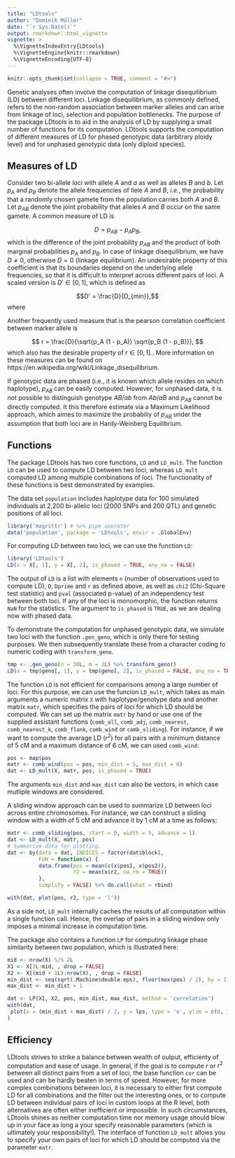```yaml
---
title: "LDtools"
author: "Dominik Müller"
date: "`r Sys.Date()`"
output: rmarkdown::html_vignette
vignette: >
  %\VignetteIndexEntry{LDtools}
  %\VignetteEngine{knitr::rmarkdown}
  %\VignetteEncoding{UTF-8}
---
```


```r
knitr::opts_chunk$set(collapse = TRUE, comment = "#>")
```

Genetic analyses often involve the computation of linkage disequilibrium (LD)
between different loci. Linkage disequilibrium, as commonly defined, refers to
the non-random association between marker alleles and can arise from linkage of
loci, selection and population bottlenecks. The purpose of the package LDtools
is to aid in the analysis of LD by supplying a small number of functions for its
computation. LDtools supports the computation of different measures of LD for
phased genotypic data (arbitrary ploidy level) and for unphased genotypic data
(only diploid species).

## Measures of LD
Consider two bi-allele loci with allele $A$ and $a$ as well as alleles $B$ and $b$. Let $p_A$ and $p_B$ denote the allele frequencies of llele $A$ and $B$, *i.e.*, the probability that a randomly chosen gamete from the population carries both $A$ and $B$. Let $p_{AB}$ denote the joint probability that alleles $A$ and $B$ occur on the same gamete. A common measure of LD is

$$D = p_{AB} - p_A p_B,$$
which is the difference of the joint probability $p_{AB}$ and the product of both marginal probabilities $p_A$ and $p_B$. In case of linkage disequilibrium, we have $D \neq 0$, otherwise $D = 0$ (linkage equilibrium). An undesirable property of this coefficient is that its boundaries depend on the underlying allele frequencies, so that it is difficult to interpret across different pairs of loci. A scaled version is $D' \in [0, 1]$, which is defined as

$$D' = \frac{D}{D_{min}},$$
where
 \begin{equation}
    D_{min}=
    \begin{cases}
      \max \left \{-p_A p_B, -(1 - p_A) (1 - p_B) \right \}, & \text{if}\ D < 0 \\
      \min \left \{p_A (1 - p_B), (1 - p_A) p_B \right \}, & \text{otherwise.}
    \end{cases}
  \end{equation}

Another frequently used measure that is the pearson correlation coefficient between marker allele is

$$
r = \frac{D}{\sqrt{p_A (1 - p_A)} \sqrt{p_B (1 - p_B)}},
$$
which also has the desirable property of $r \in [0, 1].$. More information on these measures can be found on https://en.wikipedia.org/wiki/Linkage_disequilibrium.

If genotypic data are phased (i.e., it is known which allele resides on which haplotype), $p_{AB}$ can be easily computed. However, for unphased data, it is not possible to distinguish genotype $AB/ab$ from $Ab/aB$ and $p_{AB}$ cannot be directly computed. It this therefore estimate via a Maximum Likelihood approach, which aimes to maximize the probabiliy of $p_{AB}$ under the assumption that both loci are in Hardy-Weinberg Equilibrium.

## Functions
The package LDtools has two core functions, `LD` and `LD_mult`. The function `LD` can be used to compute LD between two loci, whereas `LD_mult` computed LD among multiple combinations of loci. The functionality of these functions is best demonstrated by examples.

The data set `population` includes haplotype data for 100 simulated individuals at 2,200 bi-allelic loci (2000 SNPs and 200 QTL) and genetic positions of all loci.
```r
library('magrittr') # %>% pipe operator
data('population', package = 'LDtools', envir = .GlobalEnv)
```

For computing LD between two loci, we can use the function `LD`:

```r
library('LDtools')
LD(x = X[, 1], y = X[, 2], is_phased = TRUE, any_na = FALSE)
```

The output of `LD` is a list with elements `n` (number of observations used to compute LD), `D`, `Dprime` and `r` as defined above, as well as `chi2` (Chi-Square test statistic) and `pval` (associated p-value) of an independency test between both loci. If any of the loci is monomorphic, the function returns `NaN` for the statistics. The argument to `is_phased` is `TRUE`, as we are dealing now with phased data.

To demonstrate the computation for unphased genotypic data, we simulate two loci with the function `.gen_geno`, which is only there for testing purposes. We then subsequently translate these from a character coding to numeric coding with `transform_geno`.
```r
tmp <- .gen_geno(n = 20L, m = 2L) %>% transform_geno()
LD(x = tmp$geno[, 1], y = tmp$geno[, 2], is_phased = FALSE, any_na = TRUE)
```


The function `LD` is not efficient for comparisons among a large number of loci.
For this purpose, we can use the funcion `LD_mult`, which takes as main
arguments a numeric matrix `X` with haplotype/genotype data and another matrix
`matr`, which specifies the pairs of loci for which LD should be computed. We
can set up the matrix `matr` by hand or use one of the supplied assistant
functions (`comb_all`, `comb_adj`, `comb_nearest`, `comb_nearest_k`,
`comb_flank`, `comb_wind` or `comb_sliding`). For instance, if we want to
compute the average LD ($r^2$) for all pairs with a minimum distance of 5 cM and a maximum distance
of 6 cM, we can used `comb_wind`:

```r
pos <- map$pos
matr <- comb_wind(pos = pos, min_dist = 5, max_dist = 6)
dat <- LD_mult(X, matr, pos, is_phased = TRUE)
```
The arguments `min_dist` and `max_dist` can also be vectors, in which case mutliple windows are considered.

A sliding window approach can be used to summarize LD between loci across entire chromosomes. For instance, we can construct a sliding window with a width of 5 cM and advance it by 1 cM at a time as follows:

```r
matr <- comb_sliding(pos, start = 0, width = 5, advance = 1)
dat <- LD_mult(X, matr, pos)
# Summarize data for plotting.
dat <- by(data = dat, INDICES = factor(dat$block),
          FUN = function(x) {
          data.frame(pos = mean(c(x$pos1, x$pos2)),
                     r2 = mean(x$r2, na.rm = TRUE))
          },
          simplify = FALSE) %>% do.call(what = rbind)

with(dat, plot(pos, r2, type = 'l'))
```

As a side not, `LD_mult` internally caches the results of all computation within
a single function call. Hence, the overlap of pairs in a sliding window only
imposes a minimal increase in computation time.

The package also contains a function `LP` for computing linkage phase similarity between two population, which is illustrated here:

```r
mid <- nrow(X) %/% 2L
X1 <- X[1L:mid, , drop = FALSE]
X2 <- X[(mid + 1L):nrow(X), , drop = FALSE]
min_dist <- seq(sqrt(.Machine$double.eps), floor(max(pos) / 2), by = 1)
max_dist <- min_dist + 1

dat <- LP(X1, X2, pos, min_dist, max_dist, method = 'correlation')
with(dat,
 plot(x = (min_dist + max_dist) / 2, y = lps, type = 'o', ylim = c(0, 1))
)
```


## Efficiency
LDtools strives to strike a balance between wealth of output, efficienty of
computation and ease of usage. In general, if the goal is to compute $r$ or
$r^2$ between all distinct pairs from a set of loci, the base function `cor` can be used
and can be hardly beaten in terms of speed. However, for more complex
combinations between loci, it is necessary to either first compute LD for all
combinations and the filter out the interesting ones, or to compute LD between
individual pairs of loci in custom loops at the R level, both alternatives are often either inefficient or impossible.
In such circumstances, LDtools shines as neither computation time nor memory usage should blow up in your face as long a your specify reasonable parameters (which is ultimately your responsibility!). The interface of function `LD_mult` allows you to specify your own pairs of loci for which LD should be computed via the parameter `matr`.